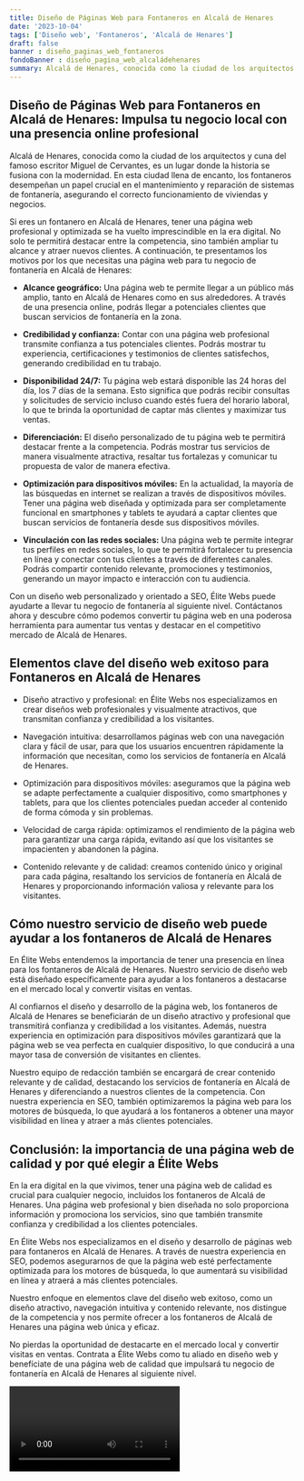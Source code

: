 ```yaml
---
title: Diseño de Páginas Web para Fontaneros en Alcalá de Henares
date: '2023-10-04'
tags: ['Diseño web', 'Fontaneros', 'Alcalá de Henares']
draft: false
banner : diseño_paginas_web_fontaneros
fondoBanner : diseño_pagina_web_alcaládehenares
summary: Alcalá de Henares, conocida como la ciudad de los arquitectos y cuna del famoso escritor Miguel de Cervantes, es un lugar donde la historia se fusiona con la modernidad. En esta ciudad llena de encanto, los fontaneros desempeñan un papel crucial en el mantenimiento y reparación de sistemas de fontanería, asegurando el correcto funcionamiento de viviendas y negocios.
---
```


## Diseño de Páginas Web para Fontaneros en Alcalá de Henares: Impulsa tu negocio local con una presencia online profesional

Alcalá de Henares, conocida como la ciudad de los arquitectos y cuna del famoso escritor Miguel de Cervantes, es un lugar donde la historia se fusiona con la modernidad. En esta ciudad llena de encanto, los fontaneros desempeñan un papel crucial en el mantenimiento y reparación de sistemas de fontanería, asegurando el correcto funcionamiento de viviendas y negocios.

Si eres un fontanero en Alcalá de Henares, tener una página web profesional y optimizada se ha vuelto imprescindible en la era digital. No solo te permitirá destacar entre la competencia, sino también ampliar tu alcance y atraer nuevos clientes. A continuación, te presentamos los motivos por los que necesitas una página web para tu negocio de fontanería en Alcalá de Henares:

- **Alcance geográfico:** Una página web te permite llegar a un público más amplio, tanto en Alcalá de Henares como en sus alrededores. A través de una presencia online, podrás llegar a potenciales clientes que buscan servicios de fontanería en la zona.

- **Credibilidad y confianza:** Contar con una página web profesional transmite confianza a tus potenciales clientes. Podrás mostrar tu experiencia, certificaciones y testimonios de clientes satisfechos, generando credibilidad en tu trabajo.

- **Disponibilidad 24/7:** Tu página web estará disponible las 24 horas del día, los 7 días de la semana. Esto significa que podrás recibir consultas y solicitudes de servicio incluso cuando estés fuera del horario laboral, lo que te brinda la oportunidad de captar más clientes y maximizar tus ventas.

- **Diferenciación:** El diseño personalizado de tu página web te permitirá destacar frente a la competencia. Podrás mostrar tus servicios de manera visualmente atractiva, resaltar tus fortalezas y comunicar tu propuesta de valor de manera efectiva.

- **Optimización para dispositivos móviles:** En la actualidad, la mayoría de las búsquedas en internet se realizan a través de dispositivos móviles. Tener una página web diseñada y optimizada para ser completamente funcional en smartphones y tablets te ayudará a captar clientes que buscan servicios de fontanería desde sus dispositivos móviles.

- **Vinculación con las redes sociales:** Una página web te permite integrar tus perfiles en redes sociales, lo que te permitirá fortalecer tu presencia en línea y conectar con tus clientes a través de diferentes canales. Podrás compartir contenido relevante, promociones y testimonios, generando un mayor impacto e interacción con tu audiencia.

Con un diseño web personalizado y orientado a SEO, Élite Webs puede ayudarte a llevar tu negocio de fontanería al siguiente nivel. Contáctanos ahora y descubre cómo podemos convertir tu página web en una poderosa herramienta para aumentar tus ventas y destacar en el competitivo mercado de Alcalá de Henares.

<GifSeo />

<Cta />

## Elementos clave del diseño web exitoso para Fontaneros en Alcalá de Henares

- Diseño atractivo y profesional: en Élite Webs nos especializamos en crear diseños web profesionales y visualmente atractivos, que transmitan confianza y credibilidad a los visitantes.

- Navegación intuitiva: desarrollamos páginas web con una navegación clara y fácil de usar, para que los usuarios encuentren rápidamente la información que necesitan, como los servicios de fontanería en Alcalá de Henares.

- Optimización para dispositivos móviles: aseguramos que la página web se adapte perfectamente a cualquier dispositivo, como smartphones y tablets, para que los clientes potenciales puedan acceder al contenido de forma cómoda y sin problemas.

- Velocidad de carga rápida: optimizamos el rendimiento de la página web para garantizar una carga rápida, evitando así que los visitantes se impacienten y abandonen la página.

- Contenido relevante y de calidad: creamos contenido único y original para cada página, resaltando los servicios de fontanería en Alcalá de Henares y proporcionando información valiosa y relevante para los visitantes.

## Cómo nuestro servicio de diseño web puede ayudar a los fontaneros de Alcalá de Henares

En Élite Webs entendemos la importancia de tener una presencia en línea para los fontaneros de Alcalá de Henares. Nuestro servicio de diseño web está diseñado específicamente para ayudar a los fontaneros a destacarse en el mercado local y convertir visitas en ventas. 

Al confiarnos el diseño y desarrollo de la página web, los fontaneros de Alcalá de Henares se beneficiarán de un diseño atractivo y profesional que transmitirá confianza y credibilidad a los visitantes. Además, nuestra experiencia en optimización para dispositivos móviles garantizará que la página web se vea perfecta en cualquier dispositivo, lo que conducirá a una mayor tasa de conversión de visitantes en clientes.

Nuestro equipo de redacción también se encargará de crear contenido relevante y de calidad, destacando los servicios de fontanería en Alcalá de Henares y diferenciando a nuestros clientes de la competencia. Con nuestra experiencia en SEO, también optimizaremos la página web para los motores de búsqueda, lo que ayudará a los fontaneros a obtener una mayor visibilidad en línea y atraer a más clientes potenciales.

## Conclusión: la importancia de una página web de calidad y por qué elegir a Élite Webs

En la era digital en la que vivimos, tener una página web de calidad es crucial para cualquier negocio, incluidos los fontaneros de Alcalá de Henares. Una página web profesional y bien diseñada no solo proporciona información y promociona los servicios, sino que también transmite confianza y credibilidad a los clientes potenciales.

En Élite Webs nos especializamos en el diseño y desarrollo de páginas web para fontaneros en Alcalá de Henares. A través de nuestra experiencia en SEO, podemos asegurarnos de que la página web esté perfectamente optimizada para los motores de búsqueda, lo que aumentará su visibilidad en línea y atraerá a más clientes potenciales.

Nuestro enfoque en elementos clave del diseño web exitoso, como un diseño atractivo, navegación intuitiva y contenido relevante, nos distingue de la competencia y nos permite ofrecer a los fontaneros de Alcalá de Henares una página web única y eficaz.

No pierdas la oportunidad de destacarte en el mercado local y convertir visitas en ventas. Contrata a Élite Webs como tu aliado en diseño web y benefíciate de una página web de calidad que impulsará tu negocio de fontanería en Alcalá de Henares al siguiente nivel.

<Video />

<CtaBot job='Fontaneros' city='Alcalá de Henares'/>

<Gmaps query='Alcalá de Henares+españa+maps' />